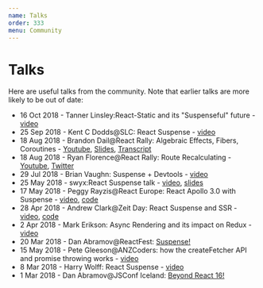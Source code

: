 ```yaml
---
name: Talks
order: 333
menu: Community
---
```


# Talks

Here are useful talks from the community. Note that earlier talks are more likely to be out of date:

- 16 Oct 2018 - Tanner Linsley:React-Static and its "Suspenseful" future - [video](https://www.youtube.com/watch?v=oj1I7_ukgYI&feature=youtu.be)
- 25 Sep 2018 - Kent C Dodds@SLC: React Suspense - [video](https://www.youtube.com/watch?v=7LmrS2sdMlo&feature=youtu.be&a=)
- 18 Aug 2018 - Brandon Dail@React Rally: Algebraic Effects, Fibers, Coroutines - [Youtube](https://www.youtube.com/watch?v=7GcrT0SBSnI), [Slides](http://fibers-effects-react-rally.surge.sh/#/), [Transcript](http://fibers-effects-react-rally.surge.sh/#/?presenter)
- 18 Aug 2018 - Ryan Florence@React Rally: Route Recalculating - [Youtube](https://www.youtube.com/watch?v=X-kA8B2QzjY), [Twitter](https://twitter.com/ryanflorence/status/1031597914584363008)
- 29 Jul 2018 - Brian Vaughn: Suspense + Devtools - [video](https://www.youtube.com/watch?v=5RzOiibu8sg)
- 25 May 2018 - swyx:React Suspense talk - [video](https://www.youtube.com/watch?v=DzpLKwjmFw8), [slides](https://slides.com/swyx/react-suspense)
- 17 May 2018 - Peggy Rayzis@React Europe: React Apollo 3.0 with Suspense - [video](https://www.youtube.com/watch?v=fCXYA3lZTbo), [code](https://github.com/peggyrayzis/react-europe-apollo)
- 28 Apr 2018 - Andrew Clark@Zeit Day: React Suspense and SSR - [video](https://www.youtube.com/watch?v=z-6JC0_cOns), [code](https://github.com/acdlite/suspense-ssr-demo)
- 2 Apr 2018 - Mark Erikson: Async Rendering and its impact on Redux - [video](https://youtu.be/nOoWpdSvChc?t=13m49s)
- 20 Mar 2018 - Dan Abramov@ReactFest: [Suspense!](https://www.youtube.com/watch?v=6g3g0Q_XVb4)
- 15 May 2018 - Pete Gleeson@ANZCoders: how the createFetcher API and promise throwing works - [video](https://www.youtube.com/watch?v=DsTsZ6cgPtw&feature=youtu.be&a)
- 8 Mar 2018 - Harry Wolff: React Suspense - [video](https://www.youtube.com/watch?v=U1CpNtVdxM4)
- 1 Mar 2018 - Dan Abramov@JSConf Iceland: [Beyond React 16!](https://www.youtube.com/watch?v=v6iR3Zk4oDY)





